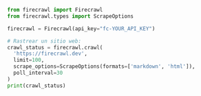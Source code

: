 ```python Python
from firecrawl import Firecrawl
from firecrawl.types import ScrapeOptions

firecrawl = Firecrawl(api_key="fc-YOUR_API_KEY")

# Rastrear un sitio web:
crawl_status = firecrawl.crawl(
  'https://firecrawl.dev', 
  limit=100, 
  scrape_options=ScrapeOptions(formats=['markdown', 'html']),
  poll_interval=30
)
print(crawl_status)
```
